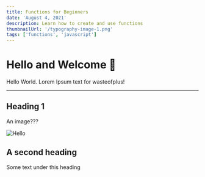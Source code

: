 ```yaml
---
title: Functions for Beginners
date: 'August 4, 2021'
description: Learn how to create and use functions
thumbnailUrl: '/typography-image-1.png'
tags: ['functions', 'javascript']
---
```


# Hello and Welcome 👋

Hello World. Lorem Ipsum text for wasteofplus!

-------- 

## Heading 1
An image???

![Hello](/typography-image-1.png)

## A second heading
Some text under this heading
